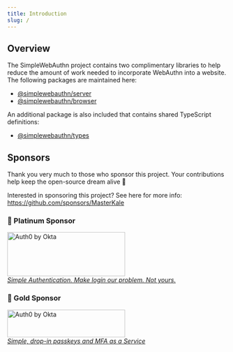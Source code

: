 ```yaml
---
title: Introduction
slug: /
---
```



## Overview

The SimpleWebAuthn project contains two complimentary libraries to help reduce the amount of work
needed to incorporate WebAuthn into a website. The following packages are maintained here:

- [@simplewebauthn/server](packages/server.md)
- [@simplewebauthn/browser](packages/browser.mdx)

An additional package is also included that contains shared TypeScript definitions:

- [@simplewebauthn/types](packages/types.md)

## Sponsors

Thank you very much to those who sponsor this project. Your contributions help keep the open-source dream alive 🙇

Interested in sponsoring this project? See here for more info: https://github.com/sponsors/MasterKale

### 🌟 Platinum Sponsor

<p class="sponsor-logo">
  <a href="https://a0.to/signup/simplewebauthn" target="_blank">
    <img src={oktaLogo} width="270" height="101" alt="Auth0 by Okta" />
    <br />
    <em>Simple Authentication. Make login our problem. Not yours.</em>
  </a>
</p>

### 🏅 Gold Sponsor

<p class="sponsor-logo">
  <a href="https://www.authsignal.com" target="_blank">
    <img src={authsignalLogo} width="270" height="63" alt="Auth0 by Okta" />
    <br />
    <em>Simple, drop-in passkeys and MFA as a Service</em>
  </a>
</p>
